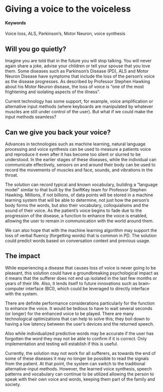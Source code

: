 # Giving a voice to the voiceless {#lost-voice-synthesis}

#### Keywords

Voice loss, ALS, Parkinson’s, Motor Neuron, voice synthesis

## Will you go quietly?

Imagine you are told that in the future you will stop talking.  You will never again share a joke, advise your children or tell your spouse that you love them.  Some diseases such as Parkinson’s Disease (PD), ALS and Motor Neuron Disease have symptoms that include the loss of the person’s voice as the disease progresses.  As described by Professor Stephen Hawking about his Motor Neuron disease, the loss of voice is “one of the most frightening and isolating aspects of the illness”.

Current technology has some support, for example, voice amplification or alternative input methods (where keyboards are manipulated by whatever muscles are still under control of the user).  But what if we could make the input methods seamless?


## Can we give you back your voice?

Advances in technologies such as machine learning, natural language processing and voice synthesis can be used to measure a patients voice and reproduce it even after it has become too silent or slurred to be understood.  In the earlier stages of these diseases, while the individual can communicate effectively, sensors on and around their body can be used to record the movements of muscles and face, sounds, and vibrations in the throat.

The solution can record typical and known vocabulary, building a “language model” similar to that built by the SwiftKey team for Professor Stephen Hawking.  Millions, if not billions, of data points will be stored in a machine learning system that will be able to determine, not just how the person’s body forms the words, but also their vocabulary, colloquialisms and the sound of their voice.  As the patient’s voice begins to fade due to the progression of the disease, a function to enhance the voice is enabled, allowing the user to remain in communication with the world around them.

We can also hope that with the machine learning algorithm may support the loss of verbal fluency (forgetting words) that is common in PD.  The solution could predict words based on conversation context and previous usage.


## The impact

While experiencing a disease that causes loss of voice is never going to be pleasant, this solution could have a groundbreaking psychological impact as it means that the sufferer does not end up isolated in the last few months or years of their life.  Also, it lends itself to future innovations such as brain-computer interface (BCI), which could be leveraged to directly interface with the system.

There are definite performance considerations particularly for the function to enhance the voice.  It would be tedious to have to wait several seconds (or longer) for the enhanced voice to be played.  There are many technological optimizations that can help to solve this; they boil down to having a low latency between the user's devices and the returned speech.

Also while individualized predictive words may be accurate if the user has forgotten the word they may not be able to confirm if it is correct.  Only implementation and testing will establish if this is useful.

Currently, the solution may not work for all sufferers, as towards the end of some of these diseases it may no longer be possible to read the signals from the patient.  At that point, the system can switch to the traditional alternative-input methods.  However, the learned voice synthesis, speech patterns and vocabulary can  continue to be utilized allowing the person to speak with their own voice and words, keeping them part of the family and society.

